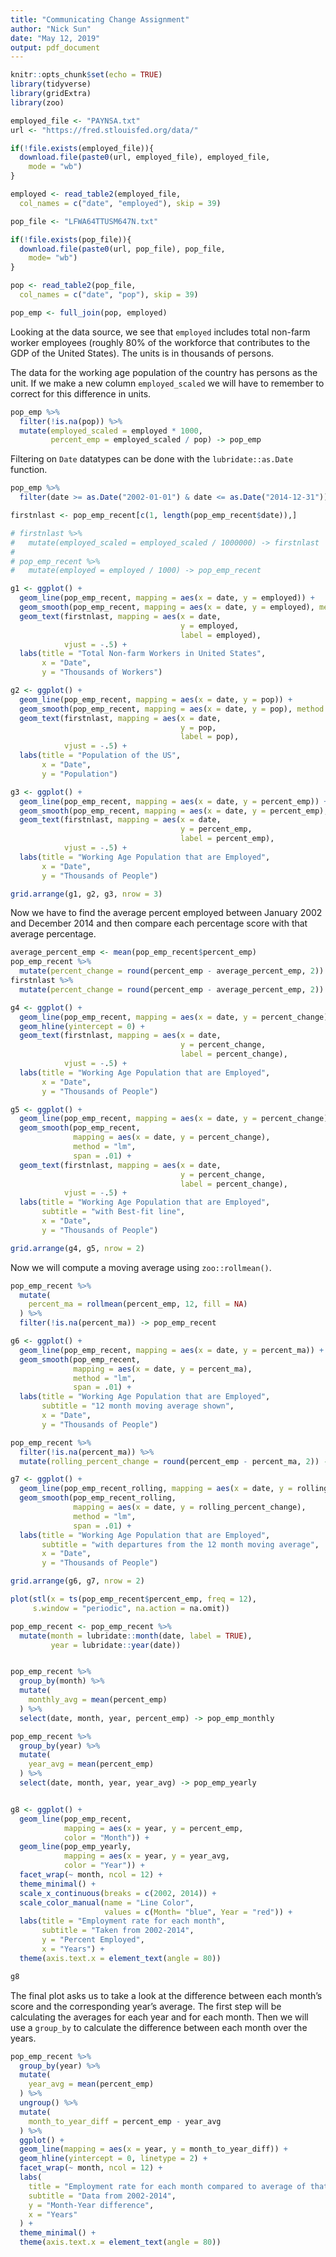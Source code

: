 ---
title: "Communicating Change Assignment"
author: "Nick Sun"
date: "May 12, 2019"
output: pdf_document
---

```{r setup, include=FALSE}
knitr::opts_chunk$set(echo = TRUE)
library(tidyverse)
library(gridExtra)
library(zoo)
```

```{r, include = FALSE}

employed_file <- "PAYNSA.txt"
url <- "https://fred.stlouisfed.org/data/"

if(!file.exists(employed_file)){
  download.file(paste0(url, employed_file), employed_file,
    mode = "wb")
}

employed <- read_table2(employed_file, 
  col_names = c("date", "employed"), skip = 39)

pop_file <- "LFWA64TTUSM647N.txt"

if(!file.exists(pop_file)){
  download.file(paste0(url, pop_file), pop_file,
    mode= "wb")
}

pop <- read_table2(pop_file, 
  col_names = c("date", "pop"), skip = 39)

pop_emp <- full_join(pop, employed)
```

Looking at the data source, we see that `employed` includes total non-farm worker employees (roughly 80% of the workforce that contributes to the GDP of the United States).
The units is in thousands of persons.

The data for the working age population of the country has persons as the unit.
If we make a new column `employed_scaled` we will have to remember to correct for this difference in units.

```{r echo=FALSE}
pop_emp %>% 
  filter(!is.na(pop)) %>% 
  mutate(employed_scaled = employed * 1000,
         percent_emp = employed_scaled / pop) -> pop_emp

```

Filtering on `Date` datatypes can be done with the `lubridate::as.Date` function.

```{r}
pop_emp %>% 
  filter(date >= as.Date("2002-01-01") & date <= as.Date("2014-12-31")) -> pop_emp_recent

```

```{r, out.height = "6in"}
firstnlast <- pop_emp_recent[c(1, length(pop_emp_recent$date)),]

# firstnlast %>% 
#   mutate(employed_scaled = employed_scaled / 1000000) -> firstnlast
# 
# pop_emp_recent %>% 
#   mutate(employed = employed / 1000) -> pop_emp_recent

g1 <- ggplot() +
  geom_line(pop_emp_recent, mapping = aes(x = date, y = employed)) +
  geom_smooth(pop_emp_recent, mapping = aes(x = date, y = employed), method = "lm") +
  geom_text(firstnlast, mapping = aes(x = date,
                                      y = employed,
                                      label = employed),
            vjust = -.5) +
  labs(title = "Total Non-farm Workers in United States",
       x = "Date",
       y = "Thousands of Workers")

g2 <- ggplot() +
  geom_line(pop_emp_recent, mapping = aes(x = date, y = pop)) +
  geom_smooth(pop_emp_recent, mapping = aes(x = date, y = pop), method = "lm") +
  geom_text(firstnlast, mapping = aes(x = date,
                                      y = pop,
                                      label = pop),
            vjust = -.5) +
  labs(title = "Population of the US",
       x = "Date",
       y = "Population")

g3 <- ggplot() +
  geom_line(pop_emp_recent, mapping = aes(x = date, y = percent_emp)) +
  geom_smooth(pop_emp_recent, mapping = aes(x = date, y = percent_emp), method = "lm") +
  geom_text(firstnlast, mapping = aes(x = date,
                                      y = percent_emp,
                                      label = percent_emp),
            vjust = -.5) +
  labs(title = "Working Age Population that are Employed",
       x = "Date",
       y = "Thousands of People")

grid.arrange(g1, g2, g3, nrow = 3)
```

Now we have to find the average percent employed between January 2002 and December 2014 and then compare each percentage score with that average percentage.

```{r}
average_percent_emp <- mean(pop_emp_recent$percent_emp)
pop_emp_recent %>% 
  mutate(percent_change = round(percent_emp - average_percent_emp, 2)) -> pop_emp_recent
firstnlast %>% 
  mutate(percent_change = round(percent_emp - average_percent_emp, 2)) -> firstnlast

g4 <- ggplot() +
  geom_line(pop_emp_recent, mapping = aes(x = date, y = percent_change)) +
  geom_hline(yintercept = 0) +
  geom_text(firstnlast, mapping = aes(x = date,
                                      y = percent_change,
                                      label = percent_change),
            vjust = -.5) +
  labs(title = "Working Age Population that are Employed",
       x = "Date",
       y = "Thousands of People")

g5 <- ggplot() +
  geom_line(pop_emp_recent, mapping = aes(x = date, y = percent_change)) +
  geom_smooth(pop_emp_recent,
              mapping = aes(x = date, y = percent_change),
              method = "lm",
              span = .01) +
  geom_text(firstnlast, mapping = aes(x = date,
                                      y = percent_change,
                                      label = percent_change),
            vjust = -.5) +
  labs(title = "Working Age Population that are Employed",
       subtitle = "with Best-fit line",
       x = "Date",
       y = "Thousands of People")

grid.arrange(g4, g5, nrow = 2)
```

Now we will compute a moving average using `zoo::rollmean()`.

```{r}

pop_emp_recent %>% 
  mutate(
    percent_ma = rollmean(percent_emp, 12, fill = NA)
  ) %>% 
  filter(!is.na(percent_ma)) -> pop_emp_recent

g6 <- ggplot() +
  geom_line(pop_emp_recent, mapping = aes(x = date, y = percent_ma)) +
  geom_smooth(pop_emp_recent,
              mapping = aes(x = date, y = percent_ma),
              method = "lm",
              span = .01) +
  labs(title = "Working Age Population that are Employed",
       subtitle = "12 month moving average shown",
       x = "Date",
       y = "Thousands of People")

pop_emp_recent %>% 
  filter(!is.na(percent_ma)) %>% 
  mutate(rolling_percent_change = round(percent_emp - percent_ma, 2)) -> pop_emp_recent_rolling

g7 <- ggplot() +
  geom_line(pop_emp_recent_rolling, mapping = aes(x = date, y = rolling_percent_change)) +
  geom_smooth(pop_emp_recent_rolling,
              mapping = aes(x = date, y = rolling_percent_change),
              method = "lm",
              span = .01) +
  labs(title = "Working Age Population that are Employed",
       subtitle = "with departures from the 12 month moving average",
       x = "Date",
       y = "Thousands of People")

grid.arrange(g6, g7, nrow = 2)
```

```{r}
plot(stl(x = ts(pop_emp_recent$percent_emp, freq = 12),
     s.window = "periodic", na.action = na.omit))
```

```{r}
pop_emp_recent <- pop_emp_recent %>% 
  mutate(month = lubridate::month(date, label = TRUE),
         year = lubridate::year(date))


pop_emp_recent %>% 
  group_by(month) %>% 
  mutate(
    monthly_avg = mean(percent_emp)
  ) %>% 
  select(date, month, year, percent_emp) -> pop_emp_monthly

pop_emp_recent %>% 
  group_by(year) %>% 
  mutate(
    year_avg = mean(percent_emp)
  ) %>% 
  select(date, month, year, year_avg) -> pop_emp_yearly


g8 <- ggplot() +
  geom_line(pop_emp_recent, 
            mapping = aes(x = year, y = percent_emp,
            color = "Month")) +
  geom_line(pop_emp_yearly,
            mapping = aes(x = year, y = year_avg,
            color = "Year")) +
  facet_wrap(~ month, ncol = 12) +
  theme_minimal() +
  scale_x_continuous(breaks = c(2002, 2014)) +
  scale_color_manual(name = "Line Color",
                     values = c(Month= "blue", Year = "red")) +
  labs(title = "Employment rate for each month",
       subtitle = "Taken from 2002-2014",
       y = "Percent Employed",
       x = "Years") +
  theme(axis.text.x = element_text(angle = 80))

g8
```

The final plot asks us to take a look at the difference between each month's score and the corresponding year's average.
The first step will be calculating the averages for each year and for each month.
Then we will use a `group_by` to calculate the difference between each month over the years.

```{r}
pop_emp_recent %>% 
  group_by(year) %>% 
  mutate(
    year_avg = mean(percent_emp)
  ) %>% 
  ungroup() %>% 
  mutate(
    month_to_year_diff = percent_emp - year_avg
  ) %>% 
  ggplot() +
  geom_line(mapping = aes(x = year, y = month_to_year_diff)) +
  geom_hline(yintercept = 0, linetype = 2) +
  facet_wrap(~ month, ncol = 12) +
  labs(
    title = "Employment rate for each month compared to average of that year",
    subtitle = "Data from 2002-2014",
    y = "Month-Year difference",
    x = "Years"
  ) +
  theme_minimal() +
  theme(axis.text.x = element_text(angle = 80))
```


